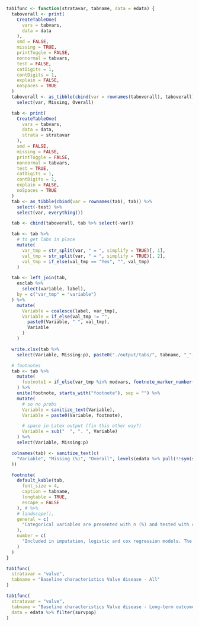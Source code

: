 ```r

tab1func <- function(stratavar, tabname, data = edata) {
  taboverall <- print(
    CreateTableOne(
      vars = tabvars,
      data = data
    ),
    smd = FALSE,
    missing = TRUE,
    printToggle = FALSE,
    nonnormal = tabvars,
    test = FALSE,
    catDigits = 1,
    contDigits = 1,
    explain = FALSE,
    noSpaces = TRUE
  )
  taboverall <- as_tibble(cbind(var = rownames(taboverall), taboverall)) %>%
    select(var, Missing, Overall)

  tab <- print(
    CreateTableOne(
      vars = tabvars,
      data = data,
      strata = stratavar
    ),
    smd = FALSE,
    missing = FALSE,
    printToggle = FALSE,
    nonnormal = tabvars,
    test = TRUE,
    catDigits = 1,
    contDigits = 1,
    explain = FALSE,
    noSpaces = TRUE
  )
  tab <- as_tibble(cbind(var = rownames(tab), tab)) %>%
    select(-test) %>%
    select(var, everything())

  tab <- cbind(taboverall, tab %>% select(-var))

  tab <- tab %>%
    # to get labs in place
    mutate(
      var_tmp = str_split(var, " = ", simplify = TRUE)[, 1],
      val_tmp = str_split(var, " = ", simplify = TRUE)[, 2],
      val_tmp = if_else(val_tmp == "Yes", "", val_tmp)
    )

  tab <- left_join(tab,
    esclab %>%
      select(variable, label),
    by = c("var_tmp" = "variable")
  ) %>%
    mutate(
      Variable = coalesce(label, var_tmp),
      Variable = if_else(val_tmp != "",
        paste0(Variable, " ", val_tmp),
        Variable
      )
    )

  write.xlsx(tab %>%
    select(Variable, Missing:p), paste0("./output/tabs/", tabname, "_", Sys.Date(), ".xlsx"), rowNames = FALSE, overwrite = TRUE)

  # footnotes
  tab <- tab %>%
    mutate(
      footnote1 = if_else(var_tmp %in% modvars, footnote_marker_number(1), "")
    ) %>%
    unite(footnote, starts_with("footnote"), sep = "") %>%
    mutate(
      # so no probs
      Variable = sanitize_text(Variable),
      Variable = paste0(Variable, footnote),

      # space in Latex output (fix this other way?)
      Variable = sub("  ", ". ", Variable)
    ) %>%
    select(Variable, Missing:p)

  colnames(tab) <- sanitize_text(c(
    "Variable", "Missing (%)", "Overall", levels(edata %>% pull(!!sym(stratavar))), "p-value"
  ))

  footnote(
    default_kable(tab,
      font_size = 4,
      caption = tabname,
      longtable = TRUE,
      escape = FALSE
    ), # %>%
    # landscape(),
    general = c(
      "Categorical variables are presented with n (%) and tested with chi-square test and continuous variables with median [q1-q3] and tested with Kruskal-Wallis test."
    ),
    number = c(
      "Included in imputation, logistic and cox regression models. The continuous variables are included as categorical in the logistic regression models"
    )
  )
}
```

```r
tab1func(
  stratavar = "valve",
  tabname = "Baseline characteristics Valve disease - All"
)
```

\clearpage

```r
tab1func(
  stratavar = "valve",
  tabname = "Baseline characteristics Valve disease - Long-term outcome population",
  data = edata %>% filter(survpop)
)
```
